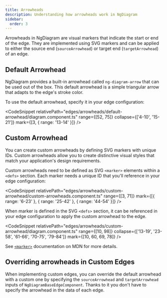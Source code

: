 ```yaml
---
title: Arrowheads
description: Understanding how arrowheads work in NgDiagram
sidebar:
  order: 3
---
```



Arrowheads in NgDiagram are visual markers that indicate the start or end of the edge. They are implemented using SVG markers and can be applied to either the source end (`sourceArrowhead`) or target end (`targetArrowhead`) of an edge.

## Default Arrowhead

NgDiagram provides a built-in arrowhead called `ng-diagram-arrow` that can be used out of the box. This default arrowhead is a simple triangular arrow that adapts to the edge's stroke color.

<DefaultArrowhead />

To use the default arrowhead, specify it in your edge configuration:

<CodeSnippet
  relativePath="edges/arrowheads/default-arrowhead/diagram.component.ts"
  range={[52, 75]}
  collapse={['4-10', '15-21']}
  mark={[3, { range: '13-14' }]}
/>

## Custom Arrowhead

You can create custom arrowheads by defining SVG markers with unique IDs. Custom arrowheads allow you to create distinctive visual styles that match your application's design requirements.

<CustomArrowhead />

Custom arrowheads need to be defined as SVG `<marker>` elements within a `<defs>` section. Each marker needs a unique ID that you'll reference in your edge configuration:

<CodeSnippet
  relativePath="edges/arrowheads/custom-arrowhead/custom-arrowheads.component.ts"
  range={[3, 71]}
  mark={[{ range: '6-23' }, { range: '25-42' }, { range: '44-54' }]}
/>

When marker is defined in the SVG `<defs>` section, it can be referenced in your edge configuration to apply the custom arrowhead to the edge.

<CodeSnippet
  relativePath="edges/arrowheads/custom-arrowhead/diagram.component.ts"
  range={[10, 98]}
  collapse={['13-19', '23-58', '61-66', '70-75', '79-84']}
  mark={[10, 60, 69, 78]}
/>

See [`<marker>`](https://developer.mozilla.org/en-US/docs/Web/SVG/Reference/Element/marker) documentation on MDN for more details.

## Overriding arrowheads in Custom Edges

When implementing custom edges, you can override the default arrowhead with a custom one by specifying the `sourceArrowhead` and `targetArrowhead` inputs of `NgDiagramBaseEdgeComponent`. Thanks to it you don't have to specify the arrowhead in the data of each edge.

<LinkCard
  title="Custom Edges"
  href="/docs/internals/edges/custom-edges"
  description="See how to implement custom edges"
/>
